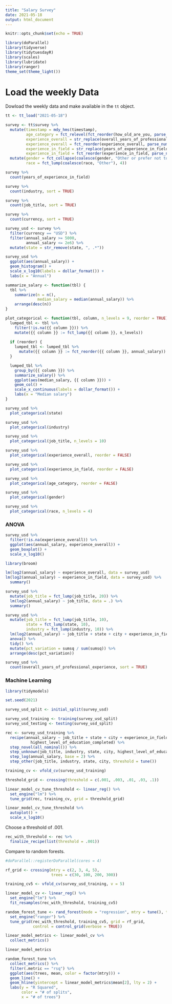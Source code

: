 ```yaml
---
title: "Salary Survey"
date: 2021-05-18
output: html_document
---
```


```r

knitr::opts_chunk$set(echo = TRUE)

library(doParallel)
library(tidyverse)
library(tidytuesdayR)
library(scales)
library(lubridate)
library(ranger)
theme_set(theme_light())
```

# Load the weekly Data

Dowload the weekly data and make available in the `tt` object.

```r

tt <- tt_load("2021-05-18")

survey <- tt$survey %>%
  mutate(timestamp = mdy_hms(timestamp),
         age_category = fct_relevel(fct_reorder(how_old_are_you, parse_number(how_old_are_you)), "under 18"),
         experience_overall = str_replace(overall_years_of_professional_experience, " - ", "-"),
         experience_overall = fct_reorder(experience_overall, parse_number(experience_overall)),
         experience_in_field = str_replace(years_of_experience_in_field, " - ", "-"),
         experience_in_field = fct_reorder(experience_in_field, parse_number(experience_in_field))) %>%
  mutate(gender = fct_collapse(coalesce(gender, "Other or prefer not to answer"), "Other or prefer not to answer" = c("Other or prefer not to answer", "Prefer not to answer")),
         race = fct_lump(coalesce(race, "Other"), 4))

survey %>%
  count(years_of_experience_in_field)

survey %>%
  count(industry, sort = TRUE)

survey %>%
  count(job_title, sort = TRUE)

survey %>%
  count(currency, sort = TRUE)
```

```r
survey_usd <- survey %>%
  filter(currency == "USD") %>%
  filter(annual_salary >= 5000,
         annual_salary <= 2e6) %>%
  mutate(state = str_remove(state, ", .*"))
```

```r
survey_usd %>%
  ggplot(aes(annual_salary)) +
  geom_histogram() +
  scale_x_log10(labels = dollar_format()) +
  labs(x = "Annual")

summarize_salary <- function(tbl) {
  tbl %>%
    summarize(n = n(),
              median_salary = median(annual_salary)) %>%
    arrange(desc(n))
}

plot_categorical <- function(tbl, column, n_levels = 9, reorder = TRUE) {
  lumped_tbl <- tbl %>%
    filter(!is.na({{ column }})) %>%
    mutate({{ column }} := fct_lump({{ column }}, n_levels))
  
  if (reorder) {
    lumped_tbl <- lumped_tbl %>%
      mutate({{ column }} := fct_reorder({{ column }}, annual_salary))
  }

  lumped_tbl %>%
    group_by({{ column }}) %>%
    summarize_salary() %>%
    ggplot(aes(median_salary, {{ column }})) +
    geom_col() +
    scale_x_continuous(labels = dollar_format()) +
    labs(x = "Median salary")
}

survey_usd %>%
  plot_categorical(state)

survey_usd %>%
  plot_categorical(industry)

survey_usd %>%
  plot_categorical(job_title, n_levels = 10)

survey_usd %>%
  plot_categorical(experience_overall, reorder = FALSE)

survey_usd %>%
  plot_categorical(experience_in_field, reorder = FALSE)

survey_usd %>%
  plot_categorical(age_category, reorder = FALSE)

survey_usd %>%
  plot_categorical(gender)

survey_usd %>%
  plot_categorical(race, n_levels = 4)
```



### ANOVA

```r
survey_usd %>%
  filter(!is.na(experience_overall)) %>%
  ggplot(aes(annual_salary, experience_overall)) +
  geom_boxplot() +
  scale_x_log10()

library(broom)

lm(log2(annual_salary) ~ experience_overall, data = survey_usd)
lm(log2(annual_salary) ~ experience_in_field, data = survey_usd) %>%
  summary()

survey_usd %>%
  mutate(job_title = fct_lump(job_title, 20)) %>%
  lm(log2(annual_salary) ~ job_title, data = .) %>%
  summary()

survey_usd %>%
  mutate(job_title = fct_lump(job_title, 10),
         state = fct_lump(state, 10),
         industry = fct_lump(industry, 10)) %>%
  lm(log2(annual_salary) ~ job_title + state + city + experience_in_field + gender + race + industry, data = .) %>%
  anova() %>%
  tidy() %>%
  mutate(pct_variation = sumsq / sum(sumsq)) %>%
  arrange(desc(pct_variation))
```


```r
survey_usd %>%
  count(overall_years_of_professional_experience, sort = TRUE)
```

### Machine Learning

```r
library(tidymodels)

set.seed(2021)

survey_usd_split <- initial_split(survey_usd)

survey_usd_training <- training(survey_usd_split)
survey_usd_testing <- testing(survey_usd_split)

rec <- survey_usd_training %>%
  recipe(annual_salary ~ job_title + state + city + experience_in_field + gender + race + industry +
           highest_level_of_education_completed) %>%
  step_novel(all_nominal()) %>%
  step_unknown(job_title, industry, state, city, highest_level_of_education_completed) %>%
  step_log(annual_salary, base = 2) %>%
  step_other(job_title, industry, state, city, threshold = tune())
```

```r
training_cv <- vfold_cv(survey_usd_training)

threshold_grid <- crossing(threshold = c(.001, .003, .01, .03, .1))

linear_model_cv_tune_threshold <- linear_reg() %>%
  set_engine("lm") %>%
  tune_grid(rec, training_cv, grid = threshold_grid)

linear_model_cv_tune_threshold %>%
  autoplot() +
  scale_x_log10()
```

Choose a threshold of .001.
```r
rec_with_threshold <- rec %>%
  finalize_recipe(list(threshold = .001))
```

Compare to random forests.

```r
#doParallel::registerDoParallel(cores = 4)

rf_grid <- crossing(mtry = c(2, 3, 4, 5),
                    trees = c(30, 100, 200, 300))

training_cv5 <- vfold_cv(survey_usd_training, v = 5)

linear_model_cv <- linear_reg() %>%
  set_engine("lm") %>%
  fit_resamples(rec_with_threshold, training_cv5)

random_forest_tune <- rand_forest(mode = "regression", mtry = tune(), trees = tune()) %>%
  set_engine("ranger") %>%
  tune_grid(rec_with_threshold, training_cv5, grid = rf_grid,
            control = control_grid(verbose = TRUE))

linear_model_metrics <- linear_model_cv %>%
  collect_metrics()

linear_model_metrics

random_forest_tune %>%
  collect_metrics() %>%
  filter(.metric == "rsq") %>%
  ggplot(aes(trees, mean, color = factor(mtry))) +
  geom_line() +
  geom_hline(yintercept = linear_model_metrics$mean[2], lty = 2) +
  labs(y = "R Squared",
       color = "# of splits",
       x = "# of trees")
```


